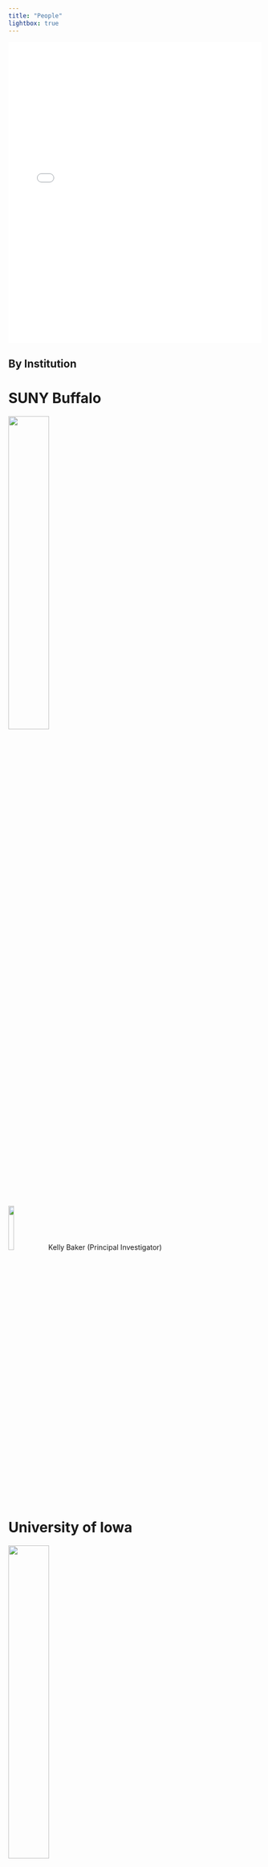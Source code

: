 ```yaml
---
title: "People"
lightbox: true
---
```



```{=html}
<iframe src="people_network.html" width="100%" height="600px" style="border:none;"></iframe>
```


::: {.panel-tabset}

## By Institution

# SUNY Buffalo

[![](https://myweb.uiowa.edu/dksewell/pathome/suny_buffalo.png){width=40% fig-align="left"}](https://publichealth.buffalo.edu/epidemiology-and-environmental-health)

![](https://myweb.uiowa.edu/dksewell/pathome/kelly_baker.jpg){fig-align="left" width=15%} Kelly Baker (Principal Investigator)


# University of Iowa

<!-- [![](https://myweb.uiowa.edu/dksewell/pathome/Block-IOWA-Black-TM.png)](https://uiowa.edu/) -->
<!-- [![](https://myweb.uiowa.edu/dksewell/pathome/Block IOWA BLACK.png)](https://uiowa.edu/) -->
<!-- [![](https://myweb.uiowa.edu/dksewell/pathome/Block IOWA BLACK-TM.png)](https://uiowa.edu/) -->
[![](https://myweb.uiowa.edu/dksewell/pathome/Block IOWA GOLD-CMYK.png){width=40% fig-align="left"}](https://www.public-health.uiowa.edu/biostat/)
<!-- [![](https://myweb.uiowa.edu/dksewell/pathome/Block IOWA GOLD-CMYK-TM.png)](https://uiowa.edu/) -->
<!-- [![](https://myweb.uiowa.edu/dksewell/pathome/Block IOWA GOLD-ffcd00.png)](https://uiowa.edu/) -->
<!-- [![](https://myweb.uiowa.edu/dksewell/pathome/Block IOWA GOLD-ffcd00-TM.png)](https://uiowa.edu/) -->
<!-- [![](https://myweb.uiowa.edu/dksewell/pathome/Block IOWA GOLD-ffcd00-TM.png)](https://uiowa.edu/) -->
<!-- [![](https://myweb.uiowa.edu/dksewell/pathome/Block-IOWA-GOLD-ffcd00-TM.png)](https://uiowa.edu/) -->



![](https://myweb.uiowa.edu/dksewell/pathome/sabin_gaire.png){fig-align="left" width=15%} Sabin Gaire (Graduate Research Assistant)


![](https://myweb.uiowa.edu/dksewell/pathome/daniel_kakou.jpg){fig-align="left" width=15%} Daniel Kakou (Graduate Research Assistant)


![](img/mugshots/alexis_kapanka.jpg){fig-align="left" width=15%} Alexis Kapanka (Laboratory Manager)



<!-- ![](https://myweb.uiowa.edu/dksewell/pathome/){fig-align="left" width=15%} --> John Kessler (Graduate Research Assistant)

![](https://myweb.uiowa.edu/dksewell/pathome/krysan_mark.jpg){fig-align="left" width=15%} Mark Krysan (Graduate Research Assistant)

![](img/mugshots/tan_nguyen.jpg){fig-align="left" width=15%} Tan Nguyen (Graduate Research Assistant)



![](https://myweb.uiowa.edu/dksewell/pathome/sriram_pemmaraju.jpg){fig-align="left" width=15%} Sriram Pemmaraju (Co-investigator)

![](https://myweb.uiowa.edu/dksewell/pathome/dan_sewell.jpg){fig-align="left" width=15%} Daniel Sewell (Principal Investigator)

![](https://myweb.uiowa.edu/dksewell/pathome/luis_torres.jpg){fig-align="left" width=15%} Luis Torres (Graduate Research Assistant)

![](https://myweb.uiowa.edu/dksewell/pathome/gabriele_villarini.jpg){fig-align="left" width=15%} Gabriele Villarini (Co-investigator)


# African Population and Health Research Center

[![](https://myweb.uiowa.edu/dksewell/pathome/aphrc_logo2-trimmed.jpg){width=40% fig-align="left"}](https://aphrc.org/)

![](https://myweb.uiowa.edu/dksewell/pathome/john_agira.jpg){fig-align="left" width=15%} John Agira (Laboratory Assistant)

![](https://myweb.uiowa.edu/dksewell/pathome/christine_amondi.jpg){fig-align="left" width=15%} Christine Amondi (Laboratory Assistant)

![](https://myweb.uiowa.edu/dksewell/pathome/phylis_busienei.jpg){fig-align="left" width=15%} Phylis Busienei (Study Coordinator)

![](https://myweb.uiowa.edu/dksewell/pathome/blessing_mberu.jpg){fig-align="left" width=15%} Blessing Mberu (Co-investigator)

![](https://myweb.uiowa.edu/dksewell/pathome/bonphace_okoth.jpg){fig-align="left" width=15%} Bonphace Okoth (Laboratory Assistant)

![](https://myweb.uiowa.edu/dksewell/pathome/sheillah_simiyu.jpg){fig-align="left" width=15%} Sheillah Simiyu (Co-investigator)

![](https://myweb.uiowa.edu/dksewell/pathome/innocent_tumwebaze.jpg){fig-align="left" width=15%} Innocent Tumwebaze (Project Manager)

![](https://myweb.uiowa.edu/dksewell/pathome/abdhalah_ziraba.jpg){fig-align="left" width=15%} Abdhalah Ziraba (Co-investigator)


# Maseno University

[![](https://myweb.uiowa.edu/dksewell/pathome/maseno.png){fig-align="left" width=40%}](https://www.maseno.ac.ke/)


![](https://myweb.uiowa.edu/dksewell/pathome/jairus_abuom.jpg){fig-align="left width=15%} Jairus Abuom (Laboratory Assistant)

![](https://myweb.uiowa.edu/dksewell/pathome/collins_ouma.png){fig-align="left" width=15%} Collins Ouma (Co-investigator)

![](https://myweb.uiowa.edu/dksewell/pathome/marsha_sharon.jpg){fig-align="left" width=15%} Marsha Sharon (Laboratory Assistant)


# University of Memphis
[![](img/umemphis.jpg){fig-align="left" width=40%}](https://www.memphis.edu/)


![](https://myweb.uiowa.edu/dksewell/pathome/fanta_gutema.jpg){fig-align="left" width=15%} Fanta Gutema (Co-investigator)



# Affiliates

![](https://myweb.uiowa.edu/dksewell/pathome/abisola_osinuga.jpg){fig-align="left" width=15%} Abisola Osinuga (Co-investigator, University of North Carolina)



## By domain

# Microbiology and Epidemiology

![](https://myweb.uiowa.edu/dksewell/pathome/micro_epi_icon-from_public_domain.jpg){fig-align="left" width=40%}

![](https://myweb.uiowa.edu/dksewell/pathome/jairus_abuom.jpg){fig-align="left width=15%} Jairus Abuom (Laboratory Assistant)


![](https://myweb.uiowa.edu/dksewell/pathome/john_agira.jpg){fig-align="left" width=15%} John Agira (Laboratory Assistant)

![](https://myweb.uiowa.edu/dksewell/pathome/christine_amondi.jpg){fig-align="left" width=15%} Christine Amondi (Laboratory Assistant)

![](https://myweb.uiowa.edu/dksewell/pathome/kelly_baker.jpg){fig-align="left" width=15%} Kelly Baker (Principal Investigator)

![](https://myweb.uiowa.edu/dksewell/pathome/fanta_gutema.jpg){fig-align="left" width=15%} Fanta Gutema (Post-doctoral Fellow)

<!--![](https://myweb.uiowa.edu/dksewell/pathome/){fig-align="left" width=15%}--> Alexis Kapanka (Laboratory Manager)

![](https://myweb.uiowa.edu/dksewell/pathome/bonphace_okoth.jpg){fig-align="left" width=15%} Bonphace Okoth (Laboratory Assistant)

![](https://myweb.uiowa.edu/dksewell/pathome/collins_ouma.jpg){fig-align="left" width=15%} Collins Ouma (Co-investigator)

![](https://myweb.uiowa.edu/dksewell/pathome/marsha_sharon.jpg){fig-align="left" width=15%} Marsha Sharon (Laboratory Assistant)


![](https://myweb.uiowa.edu/dksewell/pathome/abdhalah_ziraba.jpg){fig-align="left" width=15%} Abdhalah Ziraba (Co-investigator)


# Statistics and Computer Science

![](https://myweb.uiowa.edu/dksewell/pathome/stat_cs_icon-from_stable_diffusion.jpg){fig-align="left" width=40%}

![](https://myweb.uiowa.edu/dksewell/pathome/sabin_gaire.png){fig-align="left" width=15%} Sabin Gaire (Graduate Research Assistant)

![](https://myweb.uiowa.edu/dksewell/pathome/daniel_kakou.jpg){fig-align="left" width=15%} Daniel Kakou (Graduate Research Assistant)


<!-- ![](https://myweb.uiowa.edu/dksewell/pathome/){fig-align="left" width=15%} --> John Kessler (Graduate Research Assistant)


![](https://myweb.uiowa.edu/dksewell/pathome/krysan_mark.jpg){fig-align="left" width=15%} Mark Krysan (Graduate Research Assistant)


![](img/mugshots/tan_nguyen.jpg){fig-align="left" width=15%} Tan Nguyen (Graduate Research Assistant)


![](https://myweb.uiowa.edu/dksewell/pathome/sriram_pemmaraju.jpg){fig-align="left" width=15%} Sriram Pemmaraju (Co-investigator)

![](https://myweb.uiowa.edu/dksewell/pathome/dan_sewell.jpg){fig-align="left" width=15%} Daniel Sewell (Principal Investigator)


# Community and Behavioral Science

![](https://myweb.uiowa.edu/dksewell/pathome/comm_beh_icon-from_public_domain.jpg){fig-align="left" width=40%}

![](https://myweb.uiowa.edu/dksewell/pathome/phylis_busienei.jpg){fig-align="left" width=15%} Phylis Busienei (Study Coordinator)

![](https://myweb.uiowa.edu/dksewell/pathome/abisola_osinuga.jpg){fig-align="left" width=15%} Abisola Osinuga (Co-investigator)


![](https://myweb.uiowa.edu/dksewell/pathome/sheillah_simiyu.jpg){fig-align="left" width=15%} Sheillah Simiyu (Co-investigator)

![](https://myweb.uiowa.edu/dksewell/pathome/innocent_tumwebaze.jpg){fig-align="left" width=15%} Innocent Tumwebaze (Project Manager)



# Demography and Urban Policy

![](https://myweb.uiowa.edu/dksewell/pathome/kibera.jpg){fig-align="left" width=40%}

![](https://myweb.uiowa.edu/dksewell/pathome/blessing_mberu.jpg){fig-align="left" width=15%} Blessing Mberu (Co-investigator)


# Climate Science

![](https://myweb.uiowa.edu/dksewell/pathome/climate_science_icon-from_public_domain.jpg){fig-align="left" width=40%}

![](https://myweb.uiowa.edu/dksewell/pathome/luis_torres.jpg){fig-align="left" width=15%} Luis Torres (Graduate Research Assistant)

![](https://myweb.uiowa.edu/dksewell/pathome/gabriele_villarini.jpg){fig-align="left" width=15%} Gabriele Villarini (Co-investigator)



:::


